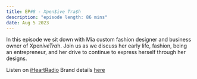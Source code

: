```yaml
---
title: EP#8 - Xpen$ive Tra$h
description: "episode length: 86 mins"
date: Aug 5 2023
---
```


In this episode we sit down with Mia custom fashion designer and business owner of Xpen$ive Tra$h. Join us as we discuss her early life, fashion, being an entrepreneur, and her drive to continue to express herself through her designs.

Listen on [iHeartRadio](https://www.iheart.com/podcast/269-gyst-rewind-podcast-113479370/episode/ep8-xpenive-trah-120466870/)
Brand details [here](https://brand.iheart.com/logo)